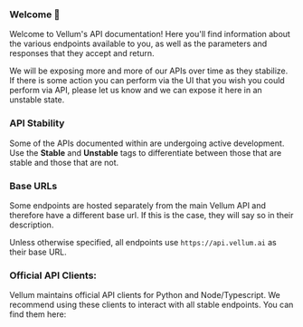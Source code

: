 ### Welcome 👋

Welcome to Vellum's API documentation! Here you'll find information about the various endpoints available to you,
as well as the parameters and responses that they accept and return.

We will be exposing more and more of our APIs over time as they stabilize. If there is some action you can perform
via the UI that you wish you could perform via API, please let us know and we can expose it here in an unstable state.

### API Stability

<P style={{lineHeight: "2rem"}}>
<span>Some of the APIs documented within are undergoing active development. Use the </span>
<strong style={{ backgroundColor: "#4caf50", color: "white", padding: 4, borderRadius: 4 }}>Stable</strong>
<span> and </span>
<strong style={{ backgroundColor: "#ffc107", color: "white", padding: 4, borderRadius: 4 }}>Unstable</strong>
<span> tags to differentiate between those that are stable and those that are not.</span>
</P>

### Base URLs

Some endpoints are hosted separately from the main Vellum API and therefore have a different base url. If this is
the case, they will say so in their description.

Unless otherwise specified, all endpoints use `https://api.vellum.ai` as their base URL.

### Official API Clients:

Vellum maintains official API clients for Python and Node/Typescript. We recommend using these clients to interact
with all stable endpoints. You can find them here:

<Cards center>
    <Card title="Python" href="https://github.com/vellum-ai/vellum-client-python" />
    <Card title="Node/Typescript" href="https://github.com/vellum-ai/vellum-client-node" />
</Cards>